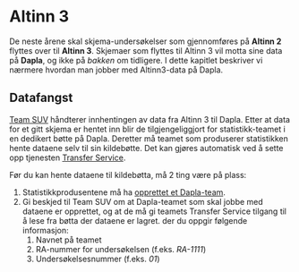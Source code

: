 # Altinn 3

De neste årene skal skjema-undersøkelser som gjennomføres på **Altinn 2** flyttes over til **Altinn 3**. Skjemaer som flyttes til Altinn 3 vil motta sine data på **Dapla**, og ikke på *bakken* om tidligere. I dette kapitlet beskriver vi nærmere hvordan man jobber med Altinn3-data på Dapla. 

## Datafangst

[Team SUV](https://statistics-norway.atlassian.net/wiki/spaces/CUL/pages/2805530625/Teamsider) håndterer innhentingen av data fra Altinn 3 til Dapla. Etter at data for et gitt skjema er hentet inn blir de tilgjengeliggjort for statistikk-teamet i en dedikert bøtte på Dapla. Deretter må teamet som produserer statistikken  hente dataene selv til sin kildebøtte. Det kan gjøres automatisk ved å sette opp tjenesten [Transfer Service](./overf%C3%B8ring-av-data.html).

Før du kan hente dataene til kildebøtta, må 2 ting være på plass:

1. Statistikkprodusentene må ha [opprettet et Dapla-team](./opprette-dapla-team.html).
2. Gi beskjed til Team SUV om at Dapla-teamet som skal jobbe med dataene er opprettet, og at de må gi teamets Transfer Service tilgang til å lese fra bøtta der dataene er lagret. der du oppgir følgende informasjon: 
    1. Navnet på teamet
    2. RA-nummer for undersøkelsen (f.eks. *RA-1111*)
    3. Undersøkelsesnummer (f.eks. *01*)





